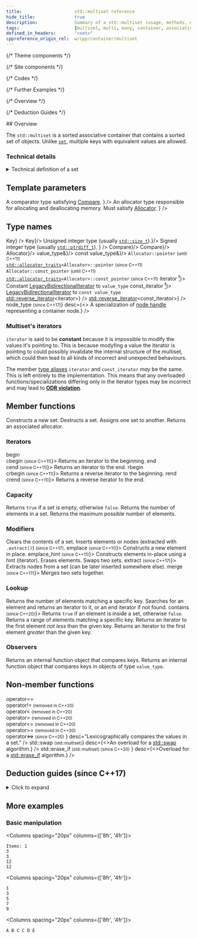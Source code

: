 ```yaml
---
title:                    std::multiset reference
hide_title:               true
description:              Summary of a std::multiset (usage, methods, etc.) - C++ Language
tags:                     [multiset, multi, many, container, associative, key]
defined_in_headers:       "<set>"
cppreference_origin_rel:  w/cpp/container/multiset
---
```


{/* Theme components */}

{/* Site components */}

{/* Codes */}

{/* Further Examples */}

{/* Overview */}

{/* Deduction Guides */}

<HiddenHeading>
  ## Overview
</HiddenHeading>

<Tabs>
  <TabItem value="simplified" label="Simplified (since C++98)" default>
    <OverviewSimplifiedRegular />
  </TabItem>
  <TabItem value="detailed" label="Detailed">
    <Tabs>
      <TabItem value="regular" label="Regular (since C++98)" default>
        <OverviewDetailedRegular/>
      </TabItem>
      <TabItem value="pmr" label="Polymorphic (since C++17)">
        <OverviewDetailedPmr/>
      </TabItem>
    </Tabs>
  </TabItem>
</Tabs>

The `std::multiset` is a sorted associative container that contains a sorted set of objects.
Unlike [`set`](/docs/std/containers/sets/set), multiple keys with equivalent values are allowed.

### Technical details

<details>
<summary>Technical definition of a set</summary>
<div>

`std::multiset` is an associative container that contains a sorted set of objects of type `Key`.
Unlike [`set`](/docs/std/containers/sets/set), multiple keys with equivalent values are allowed.
Sorting is done using the key comparison function `Compare`. 

Search, insertion, and removal operations have logarithmic complexity (**O(size())**).

Everywhere the standard library uses the `Compare` requirements, equivalence is determined by using the equivalence relation as described on `Compare`.
In imprecise terms, two objects `a` and `b` are considered equivalent if neither compares less than the other: `!comp(a, b) && !comp(b, a)`.

<VersionTabs content={{
		'since-cpp11': <>
			The order of the elements that compare equivalent is the order of insertion and does not change.
		</>
	}}/>

`std::multiset` meets the requirements of [`Container`](/docs/named_req/Container), [`AllocatorAwareContainer`](/docs/named_req/AllocatorAwareContainer),
[`AssociativeContainer`](/docs/named_req/AssociativeContainer) and [`ReversibleContainer`](/docs/named_req/ReversibleContainer).

</div>
</details>

<ClassSummary name="multiset" namespaces="std" folder="set" headerName="set">

## Template parameters

<SymbolTable noTraits>
	<Symbol name="Key"		desc="The type of stored keys."/>
	<Symbol
			name="Compare"
			desc={<>
				A comparator type satisfying <a href="/docs/named_req/Compare">Compare</a>.
			</>}
		/>
	<Symbol
			name="Allocator"
			desc={<>
					An allocator type responsible for allocating and deallocating memory.
					Must satisfy <a href="/docs/named_req/Allocator">Allocator</a>.
				</>}
		/>
</SymbolTable>

## Type names

<SymbolTable>
	<Symbol pub name="key_type"				desc={<code>Key</code>} />
	<Symbol pub name="value_type" 				desc={<code>Key</code>}/>
	<Symbol pub name="size_type"			desc={<>Unsigned integer type (usually <code><a href="#">std::size_t</a></code>).</>}/>
	<Symbol pub
			name="difference_type"
			desc={<>
					Signed integer type (usually <code><a href="#">std::ptrdiff_t</a></code>).
			</>}
		/>
	<Symbol pub name="key_compare"			desc={<code>Compare</code>}/>
	<Symbol pub name="value_compare"				desc={<code>Compare</code>}/>
	<Symbol pub name="allocator_type" 				desc={<code>Allocator</code>}/>
	<Symbol pub name="reference"			desc={<code>value_type&</code>}/>
	<Symbol pub name="const_reference"				desc={<code>const value_type&</code>}/>
	<Symbol pub name="pointer">
		<code>Allocator::pointer</code> <small>(until C++11)</small>
		<br/>
		<code><a href="#">std::allocator_traits</a>&lt;Allocator&gt;::pointer</code> <small>(since C++11)</small>
	</Symbol>
	<Symbol pub name="const_pointer">
		<code>Allocator::const_pointer</code> <small>(until C++11)</small>
		<br/>
		<code><a href="#">std::allocator_traits</a>&lt;Allocator&gt;::const_pointer</code> <small>(since C++11)</small>
	</Symbol>
	<Symbol pub name={<>iterator <a href="#sets-iterators"><sup>❗</sup></a></>}>
			Constant <a href="/docs/named_req/LegacyBidirectionalIterator">LegacyBidirectionalIterator</a> to <code>value_type</code>
	</Symbol>
	<Symbol pub name={<>const_iterator <a href="#sets-iterators"><sup>❗</sup></a></>}>
		<a href="/docs/named_req/LegacyBidirectionalIterator">LegacyBidirectionalIterator</a> to <code>const value_type</code>
	</Symbol>
	<Symbol pub
			name="reverse_iterator"
			desc={<code><a href="#">std::reverse_iterator</a>&lt;iterator&gt;</code>}
		/>
	<Symbol pub
			name="const_reverse_iterator"
			desc={<code><a href="#">std::reverse_iterator</a>&lt;const_iterator&gt;</code>}
		/>
	<Symbol pub
			name={<>node_type <small>(since C++17)</small></>}
			desc={<> A specialization of <a href="/docs/std/containers/other/node_handle">node handle</a> representing a container node.</>}
		/>
</SymbolTable>

### Multiset's iterators

`iterator` is said to be **constant** because it is impossible to modify the values it's pointing to.
This is because modyfing a value the iterator is pointing to could possibly invalidate the internal structure of the multiset,
which could then lead to all kinds of incorrect and unexpected behaviours.

The member <a href="#type-names">type aliases</a> <code>iterator</code> and <code>const_iterator</code> *may* be the same.
This is left entirely to the implementation.
This means that any overloaded functions/specializations differing only in the iterator types may be incorrect and may lead to <a href="#"><b>ODR violation</b></a>.

## Member functions

<SymbolTable>
	<Symbol pub autoLink linkName="constructors" name="(constructor)">
		Constructs a new set.
	</Symbol>
	<Symbol pub autoLink linkName="destructors" name="(destructor)">
		Destructs a set.
	</Symbol>
	<Symbol pub autoLink linkName="operator_assign" name="operator=">
		Assigns one set to another.
	</Symbol>
	<Symbol pub autoLink linkName="get_allocator" name="get_allocator">
		Returns an associated allocator.
	</Symbol>
</SymbolTable>

### Iterators

<SymbolTable>
<SymbolTable>
	<Symbol pub autoLink linkName="begin" name={<>begin<br/>cbegin <small>(since C++11)</small></>}>
		Returns an iterator to the beginning.
	</Symbol>
	<Symbol pub autoLink linkName="end" name={<>end<br/>cend <small>(since C++11)</small></>}>
		Returns an iterator to the end.
	</Symbol>
	<Symbol pub autoLink linkName="rbegin" name={<>rbegin<br/>crbegin <small>(since C++11)</small></>}>
		Returns a reverse iterator to the beginning.
	</Symbol>
	<Symbol pub autoLink linkName="rend" name={<>rend<br/>crend <small>(since C++11)</small></>}>
		Returns a reverse iterator to the end.
	</Symbol>
</SymbolTable>
</SymbolTable>

### Capacity

<SymbolTable>
	<Symbol pub autoLink linkName="empty" name="empty">
		Returns <code>true</code> if a set is empty, otherwise <code>false</code>.
	</Symbol>
	<Symbol pub autoLink linkName="size" name="size">
		Returns the number of elements in a set.
	</Symbol>
	<Symbol pub autoLink linkName="max_size" name="max_size">
		Returns the maximum possible number of elements.
	</Symbol>
</SymbolTable>

### Modifiers

<SymbolTable>
	<Symbol pub autoLink linkName="clear" name="clear">
		Clears the contents of a set.
	</Symbol>
	<Symbol pub autoLink linkName="insert" name="insert">
		Inserts elements or nodes (extracted with <code>.extract()</code>) <small>(since C++17)</small>.
	</Symbol>
	<Symbol pub autoLink linkName="emplace" name={<>emplace <small>(since C++11)</small></>}>
		Constructs a new element in place.
	</Symbol>
	<Symbol pub autoLink linkName="emplace_hint" name={<>emplace_hint <small>(since C++11)</small></>}>
		Constructs elements in-place using a hint (iterator).
	</Symbol>
	<Symbol pub autoLink linkName="erase" name="erase">
		Erases elements.
	</Symbol>
	<Symbol pub autoLink linkName="swap" name="swap">
		Swaps two sets.
	</Symbol>
	<Symbol pub autoLink linkName="extract" name={<>extract <small>(since C++17)</small></>}>
		Extracts nodes from a set (can be later inserted somewhere else).
	</Symbol>
	<Symbol pub autoLink linkName="merge" name={<>merge <small>(since C++17)</small></>}>
		Merges two sets together.
	</Symbol>
</SymbolTable>

### Lookup

<SymbolTable>
	<Symbol pub autoLink linkName="count" name="count">
		Returns the number of elements matching a specific key.
	</Symbol>
	<Symbol pub autoLink linkName="find" name="find">
		Searches for an element and returns an iterator to it, or an end iterator if not found.
	</Symbol>
	<Symbol pub autoLink linkName="contains" name={<>contains <small>(since C++20)</small></>}>
		Returns <code>true</code> if an element is inside a set, otherwise <code>false</code>.
	</Symbol>
	<Symbol pub autoLink linkName="equal_range" name="equal_range">
		Returns a range of elements matching a specific key.
	</Symbol>
	<Symbol pub autoLink linkName="lower_bound" name="lower_bound">
		Returns an iterator to the first element <i>not less</i> than the given key.
	</Symbol>
	<Symbol pub autoLink linkName="upper_bound" name="upper_bound">
		Returns an iterator to the first element <i>greater</i> than the given key.
	</Symbol>
</SymbolTable>

### Observers

<SymbolTable>
	<Symbol pub autoLink linkName="key_comp" name="key_comp">
		Returns an internal function object that compares keys.
	</Symbol>
	<Symbol pub autoLink linkName="value_comp" name="value_comp">
		Returns an internal function object that compares keys in objects of type <code>value_type</code>.
	</Symbol>
</SymbolTable>

## Non-member functions

<SymbolTable noTraits>
	<Symbol name={<>
				operator==<br/>
				operator!= <small>(removed in C++20)</small><br/>
				operator&lt; <small>(removed in C++20)</small><br/>
				operator&gt; <small>(removed in C++20)</small><br/>
				operator&lt;= <small>(removed in C++20)</small><br/>
				operator&gt;= <small>(removed in C++20)</small><br/>
				operator&lt;=&gt; <small>(since C++20)</small>
			</>}
			desc="Lexicographically compares the values in a set."
		/>
	<Symbol name={<>std::swap <small>(std::multiset)</small></>}
			desc={<>An overload for a <a href="#">std::swap</a> algorithm.</>}
		/>
	<Symbol name={<>
				std::erase_if <small>(std::multiset) (since C++20)</small>
			</>}
			desc={<>Overload for a <a href="#">std::erase_if</a> algorithm.</>}
		/>
</SymbolTable>

</ClassSummary>


## Deduction guides (since C++17)
<details>
<summary>Click to expand</summary>
<div>
	<DeductionGuides/>
</div>
</details>

## More examples

### Basic manipulation

<Columns spacing="20px" columns={['8fr', '4fr']}>
<div>

<CustomCodeBlock withTitle>
	<FurtherExampleCreateInsertPrint />
</CustomCodeBlock>

</div>
<div>

```plaintext title="Result"
Items: 1
3
3
12
12
```
</div>
</Columns>

<Columns spacing="20px" columns={['8fr', '4fr']}>
<div>

<CustomCodeBlock withTitle>
	<FurtherExampleErasingFromSet />
</CustomCodeBlock>

</div>
<div>

```plaintext title="Result"
1
3
5
7
9
```
</div>

</Columns>

<Columns spacing="20px" columns={['8fr', '4fr']}>
<div>

<CustomCodeBlock withTitle>
	<FurtherExampleMergingTwoSets />
</CustomCodeBlock>

</div>
<div>

```plaintext title="Result"
A B C C D E 
```
</div>

</Columns>

